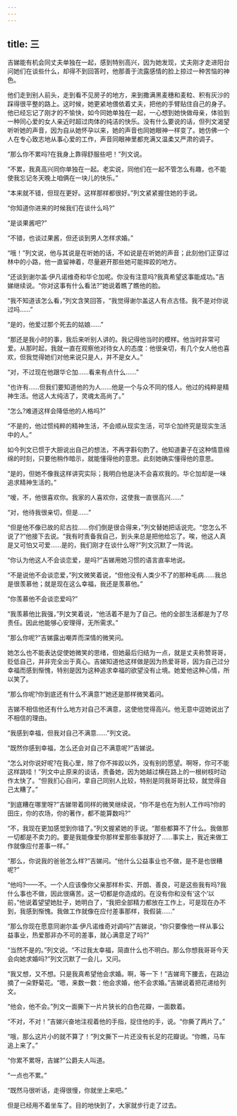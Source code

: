 ```yaml
---
---
---
```

title: 三
---




吉娣能有机会同丈夫单独在一起，感到特别高兴，因为她发现，丈夫刚才走进阳台问她们在谈些什么，却得不到回答时，他那善于流露感情的脸上掠过一种苦恼的神色。

他们走到别人前头，走到看不见房子的地方，来到撒满黑麦穗和麦粒、积有灰沙的踩得很平整的路上。这时候，她更紧地偎依着丈夫，把他的手臂贴住自己的身子。他已经忘记了刚才的不愉快，如今同她单独在一起，一心想到她快做母亲，体验到一种同心爱的女人亲近时超过肉体的纯洁的快乐。没有什么要说的话，但列文渴望听听她的声音，因为自从她怀孕以来，她的声音也同她眼神一样变了。她仿佛一个人在专心致志地从事心爱的工作，声音同眼神里都充满又温柔又严肃的调子。

“那么你不累吗?在我身上靠得舒服些吧！”列文说。

“不累，我真高兴同你单独在一起。老实说，同他们在一起不管怎么有趣，也不能使我忘记冬天晚上咱俩在一块儿的快乐。”

“本来就不错，但现在更好。这样那样都很好。”列文紧紧握住她的手说。

“你知道你进来的时候我们在谈什么吗?”

“是谈果酱吧?”

“不错，也谈过果酱，但还谈到男人怎样求婚。”

“哦！”列文说，他与其说是在听她的话，不如说是在听她的声音；此刻他们正穿过林中的小路，他一直留神着，尽量避开那些她可能摔跤的地方。

“还谈到谢尔盖·伊凡诺维奇和华仑加呢。你没有注意吗?我真希望这事能成功。”吉娣继续说。“你对这事有什么看法?”她说着瞧了瞧他的脸。

“我不知道该怎么看，”列文含笑回答，“我觉得谢尔盖这人有点古怪。我不是对你说过吗……”

“是的，他爱过那个死去的姑娘……”

“那还是我小时的事，我后来听别人讲的。我记得他当时的模样。他当时非常可爱。从那时起，我就一直在观察他对待女人的态度：他很亲切，有几个女人他也喜欢，但我觉得她们对他来说只是人，并不是女人。”

“对，不过现在他跟华仑加……看来有点什么……”

“也许有……但我们要知道他的为人……他是一个与众不同的怪人。他过的纯粹是精神生活。他这人太纯洁了，灵魂太高尚了。”

“怎么?难道这样会降低他的人格吗?”

“不是的，他过惯纯粹的精神生活，不会顺从现实生活，可华仑加终究是现实生活中的人。”

如今列文已惯于大胆说出自己的想法，不再字斟句酌了。他知道妻子在这种情意绵绵的时刻，只要他稍作暗示，就能懂得他的意思。此刻她确实懂得他的意思。

“是的，但她不像我这样讲究实际；我明白他是决不会喜欢我的。华仑加却是一味追求精神生活的。”

“嗳，不，他很喜欢你。我家的人喜欢你，这使我一直很高兴……”

“对，他待我很亲切，但是……”

“但是他不像已故的尼古拉……你们倒是很合得来，”列文替她把话说完。“您怎么不说了?”他接下去说。“我有时责备我自己，到头来总是把他给忘了。唉，他这人真是又可怕又可爱……是的，我们刚才在谈什么呀?”列文沉默了一阵说。

“你认为他这人不会谈恋爱，是吗?”吉娣用她习惯的语言直率地说。

“不是说他不会谈恋爱，”列文微笑着说，“但他没有人类少不了的那种毛病……我总是很羡慕他；就是现在这么幸福，我还是羡慕他。”

“你羡慕他不会谈恋爱吗?”

“我羡慕他比我强，”列文笑着说，“他活着不是为了自己。他的全部生活都是为了尽责任。因此他能够心安理得，无所需求。”

“那么你呢?”吉娣露出嘲弄而深情的微笑问。

她怎么也不能表达促使她微笑的思绪，但她最后归结为一点，就是丈夫称赞哥哥，贬低自己，并非完全出于真心。吉娣知道他这样做是因为热爱哥哥，因为自己过分幸福而感到惭愧，特别是因为这种追求幸福的欲望没有止境。她爱他这种心情，所以笑了。

“那么你呢?你到底还有什么不满意?”她还是那样微笑着问。

吉娣不相信他还有什么地方对自己不满意，这使他觉得高兴。他无意中逗她说出了不相信的理由。

“我感到幸福，但我对自己不满意……”列文说。

“既然你感到幸福，怎么还会对自己不满意呢?”吉娣说。

“怎么对你说好呢?在我心里，除了你不摔跤以外，没有别的愿望。啊呀，你可不能这样跳哇！”列文中止原来的谈话，责备她，因为她越过横在路上的一根树枝时动作太快了。“但我扪心自问，拿自己同别人比较，特别是同我哥哥比较，就觉得自己太糟了。”

“到底糟在哪里呀?”吉娣带着同样的微笑继续说，“你不是也在为别人工作吗?你的田庄，你的农场，你的著作，都不能算数吗?”

“不，我现在更加感觉到你错了。”列文握紧她的手说。“那些都算不了什么。我做那一切都是不卖力的。要是我能像爱你那样爱那些事就好了……事实上，我近来做工作就像应付差事一样。”

“那么，你说我的爸爸怎么样?”吉娣问。“他什么公益事业也不做，是不是也很糟呢?”

“他吗?——不。一个人应该像你父亲那样朴实、开朗、善良，可是这些我有吗?我什么事也不做，因此很痛苦。这一切都是你造成的。在没有你和没有‘这个’以前，”他说着望望她肚子，她明白了，“我把全部精力都放在工作上，可是现在办不到，我感到惭愧。我做工作就像在应付差事那样，我假装……”

“那么你现在愿意同谢尔盖·伊凡诺维奇对调吗?”吉娣说，“你只要像他一样从事公益事业，热爱那非办不可的差事，就心满意足了吗?”

“当然不是的。”列文说。“不过我太幸福，简直什么也不明白。那么你想我哥哥今天会向她求婚吗?”列文沉默了一会儿，又问。

“我又想，又不想。只是我真希望他会求婚。啊，等一下！”吉娣弯下腰去，在路边摘了一朵野菊花。“嗯，来数一数：他会求婚，他不会求婚。”吉娣说着把花递给列文。

“他会，他不会。”列文一面撕下一片片狭长的白色花瓣，一面数着。

“不对，不对！”吉娣兴奋地注视着他的手指，捉住他的手，说。“你撕了两片了。”

“哦，那么这片小的就不算了！”列文撕下一片还没有长足的花瓣说。“你瞧，马车追上来了。”

“你累不累呀，吉娣?”公爵夫人叫道。

“一点也不累。”

“既然马很听话，走得很慢，你就坐上来吧。”

但是已经用不着坐车了。目的地快到了，大家就步行走了过去。